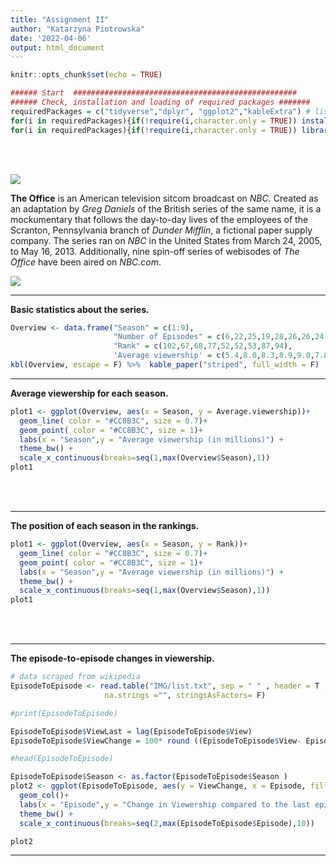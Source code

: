 ```yaml
---
title: "Assignment II"
author: "Katarzyna Piotrowska"
date: '2022-04-06'
output: html_document
---
```


```r
knitr::opts_chunk$set(echo = TRUE)

```


```r
###### Start  ##################################################
###### Check, installation and loading of required packages #######
requiredPackages = c("tidyverse","dplyr", "ggplot2","kableExtra") # list of required packages
for(i in requiredPackages){if(!require(i,character.only = TRUE)) install.packages(i)}
for(i in requiredPackages){if(!require(i,character.only = TRUE)) library(i,character.only = TRUE) }
```

<br> </br>

![](IMG/logo.png)


**The Office** is an American television sitcom broadcast on *NBC*. Created as an adaptation by *Greg Daniels* of the British series of the same name, it is a mockumentary that follows the day-to-day lives of the employees of the Scranton, Pennsylvania branch of *Dunder Mifflin*, a fictional paper supply company. The series ran on *NBC* in the United States from March 24, 2005, to May 16, 2013. Additionally, nine spin-off series of webisodes of *The Office* have been aired on *NBC.com*.

![](IMG/poster.jpg)

---


**Basic statistics about the series.**

```r
Overview <- data.frame("Season" = c(1:9),
                       "Number of Episodes" = c(6,22,25,19,28,26,26,24,25),
                       "Rank" = c(102,67,68,77,52,52,53,87,94),
                       'Average viewership' = c(5.4,8.0,8.3,8.9,9.0,7.8,7.7,6.5,5.1))
kbl(Overview, escape = F) %>%  kable_paper("striped", full_width = F)
```

---

**Average viewership for each season.**

```r
plot1 <- ggplot(Overview, aes(x = Season, y = Average.viewership))+
  geom_line( color = "#CC8B3C", size = 0.7)+
  geom_point( color = "#CC8B3C", size = 1)+
  labs(x = "Season",y = "Average viewership (in millions)") +
  theme_bw() +
  scale_x_continuous(breaks=seq(1,max(Overview$Season),1))
plot1
```

<br> </br>

---

**The position of each season in the rankings.**

```r
plot1 <- ggplot(Overview, aes(x = Season, y = Rank))+
  geom_line( color = "#CC8B3C", size = 0.7)+
  geom_point( color = "#CC8B3C", size = 1)+
  labs(x = "Season",y = "Average viewership (in millions)") +
  theme_bw() +
  scale_x_continuous(breaks=seq(1,max(Overview$Season),1))
plot1
```

<br> </br>

---


**The episode-to-episode changes in viewership.**

```r
# data scraped from wikipedia
EpisodeToEpisode <- read.table("IMG/list.txt", sep = " " , header = T ,
                     na.strings ="", stringsAsFactors= F)

#print(EpisodeToEpisode)

EpisodeToEpisode$ViewLast = lag(EpisodeToEpisode$View)
EpisodeToEpisode$ViewChange = 100* round ((EpisodeToEpisode$View- EpisodeToEpisode$ViewLast)/EpisodeToEpisode$ViewLast,4)

#head(EpisodeToEpisode)  

EpisodeToEpisode$Season <- as.factor(EpisodeToEpisode$Season )
plot2 <- ggplot(EpisodeToEpisode, aes(y = ViewChange, x = Episode, fill =  Season ))+
  geom_col()+
  labs(x = "Episode",y = "Change in Viewership compared to the last episode [%]") +
  theme_bw() +
  scale_x_continuous(breaks=seq(2,max(EpisodeToEpisode$Episode),10))

plot2
```

---

